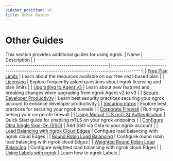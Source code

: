 ```yaml
---
sidebar_position: 10
title: Other Guides
---
```


# Other Guides

This section provides additional guides for using ngrok.
| Name                                                                                                            | Description                                                                                 |
|-----------------------------------------------------------------------------------------------------------------|---------------------------------------------------------------------------------------------|
| [Free Plan Limits](other-guides/limits.md)                                                                      | Learn about the resources available on our free seat-based plan                             |
| [Licensing](other-guides/licensing.md)                                                                          | Explore frequently asked questions about ngrok licensing and plan limits                    |
| [Upgrading to Agent v3](other-guides/upgrade-v2-v3.md)                                                          | Learn about new features and breaking changes when upgrading from ngrok Agent v2 to v3 |
| [Secure Developer Productivity](other-guides/security-dev-productivity)                                         | Learn best security practices securing your ngrok account to enhance developer productivity |
| [Securing ngrok](other-guides/securing-your-tunnels.md)                                                         | Explore best practices for securing your ngrok tunnels                                      |
| [Corporate Firewall](other-guides/running-behind-firewalls.md)                                                  | Run ngrok behing your corporate firewall                                                    |
| [Using Mutual TLS (mTLS) Authentication](other-guides/using-mtls-authentication.md)                             | Quick Start guide for enabling mTLS on your ngrok endpoints                                 |
| [Configure Okta Single Sign-On (SSO)](other-guides/dashboard-sso-okta-setup.md)                                 | Add SSO via Okta to your ngrok account                                                      |
| [Load Balancing with ngrok Cloud Edges](other-guides/load-balancing-with-cloud-edges.md)                        | Configure load balancing with ngrok cloud Edges                                             |
| [Round Robin Load Balancing](other-guides/hot-to-round-robin-load-balance-with-ngrok-cloud-edges.mdx)           | Configure round robin load balancing with ngrok cloud Edges                                 |
| [Weighted Round Robin Load Balancing](other-guides/how-to-do-weighted-load-balancing-with-ngrok-cloud-edges.md) | Configure weighted load balancing with ngrok cloud Edges                                    |
| [Using Labels with ngrok](other-guides/using-labels-within-ngrok.md)                                            | Learn how to ngrok Labels |

